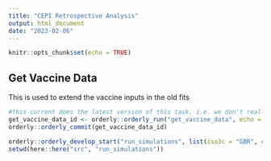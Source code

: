 ```yaml
---
title: "CEPI Retrospective Analysis"
output: html_document
date: "2023-02-06"
---
```


```r
knitr::opts_chunk$set(echo = TRUE)
```

## Get Vaccine Data

This is used to extend the vaccine inputs in the old fits

```r
#this current does the latest version of this task, i.e. we don't really get dose_ratio
get_vaccine_data_id <- orderly::orderly_run("get_vaccine_data", echo = FALSE)
orderly::orderly_commit(get_vaccine_data_id)
```


```r
orderly::orderly_develop_start("run_simulations", list(iso3c = "GBR", excess_mortality = TRUE))
setwd(here::here("src", "run_simulations"))
```